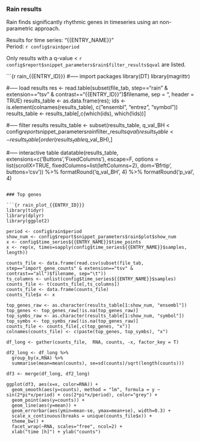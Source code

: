 ### Rain results

Rain finds significantly rhythmic genes in timeseries using an non-parametric approach.

Results for time series: "{{ENTRY_NAME}}"\
Period: ``r config$rain$period``

Only results with a q-value < ``r config$report$snippet_parameters$rain$filter_results$qval`` are listed.

```{r rain_{{ENTRY_ID}}}
#----- import packages
library(DT)
library(magrittr)

#----- load results
res <- read.table(subset(file_tab, step=="rain" & extension=="tsv" & contrast=="{{ENTRY_ID}}")$filename,
                  sep = "\t", header = TRUE)
results_table <- as.data.frame(res); ids <- is.element(colnames(results_table), c("ensembl", "entrez", "symbol"))
results_table <- results_table[,c(which(ids), which(!ids))]

#----- filter results
results_table <- subset(results_table, q_val_BH < config$report$snippet_parameters$rain$filter_results$qval)
results_table <- results_table[order(results_table$q_val_BH),]

#----- interactive table
datatable(results_table, extensions=c('Buttons','FixedColumns'), escape=F,
          options = list(scrollX=TRUE, fixedColumns=list(leftColumns=2), dom='Bfrtip', buttons='csv')) %>%
  formatRound('q_val_BH', 4) %>%
  formatRound('p_val', 4)
```

### Top genes

```{r rain_plot_{{ENTRY_ID}}}
library(tidyr)
library(dplyr)
library(ggplot2)

period <- config$rain$period
show_num <- config$report$snippet_parameters$rain$plot$show_num
x <- config$time_series${{ENTRY_NAME}}$time_points
x <- rep(x, times=sapply(config$time_series${{ENTRY_NAME}}$samples, length))

counts_file <- data.frame(read.csv(subset(file_tab, step=="import_gene_counts" & extension=="tsv" & contrast=="all")$filename, sep="\t"))
ts_columns <- unlist(config$time_series${{ENTRY_NAME}}$samples)
counts_file <- t(counts_file[,ts_columns])
counts_file <- data.frame(counts_file)
counts_file$x <- x

top_genes_raw <- as.character(results_table[1:show_num, "ensembl"])
top_genes <- top_genes_raw[!is.na(top_genes_raw)]
top_symbs_raw <- as.character(results_table[1:show_num, "symbol"])
top_symbs <- top_symbs_raw[!is.na(top_genes_raw)]
counts_file <- counts_file[,c(top_genes, "x")]
colnames(counts_file) <- c(paste(top_genes, top_symbs), "x")

df_long <- gather(counts_file,  RNA, counts, -x, factor_key = T)

df2_long <- df_long %>%
  group_by(x,RNA) %>%
  summarise(mean=mean(counts), se=sd(counts)/sqrt(length(counts)))

df3 <- merge(df_long, df2_long)

ggplot(df3, aes(x=x, color=RNA)) +
  geom_smooth(aes(y=counts), method = "lm", formula = y ~ sin(2*pi*x/period) + cos(2*pi*x/period), color="grey") +
  geom_point(aes(y=counts)) +
  geom_line(aes(y=mean)) +
  geom_errorbar(aes(ymin=mean-se, ymax=mean+se), width=0.3) +
  scale_x_continuous(breaks = unique(counts_file$x)) +
  theme_bw() +
  facet_wrap(~RNA, scales="free", ncol=2) +
  xlab("time [h]") + ylab("counts")

```
